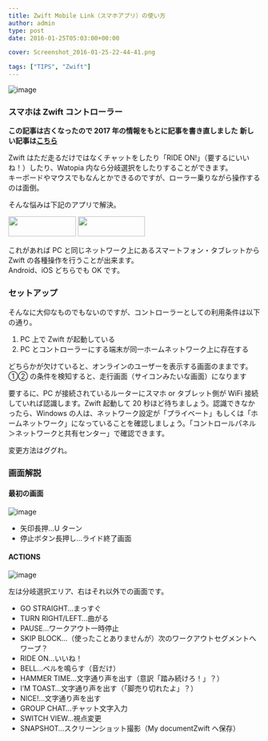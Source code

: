 ---
title: Zwift Mobile Link（スマホアプリ）の使い方
author: admin
type: post
date: 2016-01-25T05:03:00+00:00

cover: Screenshot_2016-01-25-22-44-41.png

tags: ["TIPS", "Zwift"]
---

![image](./Screenshot_2016-01-25-22-44-41.png)

### スマホは Zwift コントローラー

**この記事は古くなったので 2017 年の情報をもとに記事を書き直しました**
**新しい記事は[こちら](/post/2017zwift-mobile-link.html)**

Zwift はただ走るだけではなくチャットをしたり「RIDE ON!」（要するにいいね！）したり、Watopia 内なら分岐選択をしたりすることができます。  
キーボードやマウスでもなんとかできるのですが、ローラー乗りながら操作するのは面倒。

そんな悩みは下記のアプリで解決。

<div id="appreach-box" style="text-align:left;">
    <div class="appreach-links" style="float: left;">
        <div id="appreach-itunes-link" style="display: inline-block; _display: inline;">
        <a id="appreach-itunes" href="https://itunes.apple.com/jp/app/zwift-mobile-link/id934083691?mt=8&amp;uo=4&amp;at=" target="_blank" rel="nofollow">
        <img src="https://nabettu.github.io/appreach/img/itune_ja.svg" style="height:40px;width:135px;">
        </a>
    </div>
    <div id="appreach-gplay-link" style="display:inline-block; _display:inline;">
    <a id="appreach-gplay" href="https://play.google.com/store/apps/details?id=com.zwift.android.prod" target="_blank" rel="nofollow">
    <img src="https://nabettu.github.io/appreach/img/gplay_ja.png" style="height:40px;width:134.5px;">
    </a>
    </div>
</div>
<div class="appreach-footer" style="margin-bottom:10px; clear: left;"></div>

これがあれば PC と同じネットワーク上にあるスマートフォン・タブレットから Zwift の各種操作を行うことが出来ます。  
Android、iOS どちらでも OK です。

### セットアップ

そんなに大仰なものでもないのですが、コントローラーとしての利用条件は以下の通り。

1. PC 上で Zwift が起動している
2. PC とコントローラーにする端末が同一ホームネットワーク上に存在する

どちらかが欠けていると、オンラインのユーザーを表示する画面のままです。①② の条件を検知すると、走行画面（サイコンみたいな画面）になります

要するに、PC が接続されているルーターにスマホ or タブレット側が WiFi 接続していれば認識します。Zwift 起動して 20 秒ほど待ちましょう。認識できなかったら、Windows の人は、ネットワーク設定が「プライベート」もしくは「ホームネットワーク」になっていることを確認しましょう。「コントロールパネル＞ネットワークと共有センター」で確認できます。

変更方法はググれ。

### 画面解説

#### 最初の画面

![image](./Screenshot_2016-01-26-18-42-25.png)

- 矢印長押…U ターン
- 停止ボタン長押し…ライド終了画面

#### ACTIONS

![image](./Screenshot_2016-01-22-20-00-17.png)

左は分岐選択エリア、右はそれ以外での画面です。

- GO STRAIGHT…まっすぐ
- TURN RIGHT/LEFT…曲がる
- PAUSE…ワークアウト一時停止
- SKIP BLOCK…（使ったことありませんが）次のワークアウトセグメントへワープ？
- RIDE ON…いいね！
- BELL…ベルを鳴らす（音だけ）
- HAMMER TIME…文字通り声を出す（意訳「踏み続けろ！」？）
- I&#8217;M TOAST…文字通り声を出す（「脚売り切れたよ」？）
- NICE!…文字通り声を出す
- GROUP CHAT…チャット文字入力
- SWITCH VIEW…視点変更
- SNAPSHOT…スクリーンショット撮影（My documentZwift へ保存）

<AmazonLinkBox url="http://www.amazon.co.jp/exec/obidos/ASIN/B00CM381SQ/gensobunya-22/ref=nosim/" />
